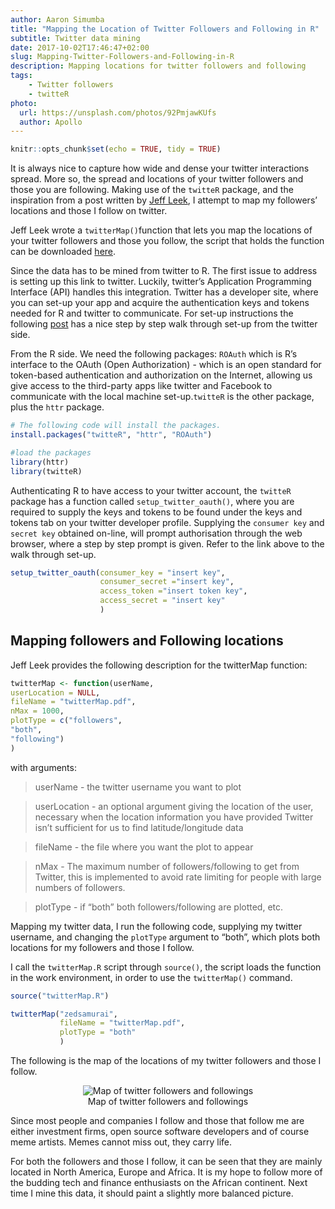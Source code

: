 ```yaml
---
author: Aaron Simumba
title: "Mapping the Location of Twitter Followers and Following in R"
subtitle: Twitter data mining
date: 2017-10-02T17:46:47+02:00
slug: Mapping-Twitter-Followers-and-Following-in-R
description: Mapping locations for twitter followers and following
tags: 
    - Twitter followers
    - twitteR
photo:
  url: https://unsplash.com/photos/92PmjawKUfs
  author: Apollo
---
```

```r
knitr::opts_chunk$set(echo = TRUE, tidy = TRUE)
```
It is always nice to capture how wide and dense your twitter interactions spread. More so, the spread and locations of your twitter followers and those you are following. Making use of the `twitteR` package, and the inspiration from a post written by [Jeff Leek](https://simplystatistics.org/2011/12/21/an-r-function-to-map-your-twitter-followers/), I attempt to map my followers' locations and those I follow on twitter.

Jeff Leek  wrote a `twitterMap()`function that lets you map the locations of your twitter followers and those you follow, the script that holds the function can be downloaded [here](http://biostat.jhsph.edu/~jleek/code/twitterMap.R). 

Since the data has to be mined from twitter to R. The first issue to address is setting up this link to twitter. Luckily, twitter's Application Programming Interface (API) handles this integration. Twitter has a developer site, where you can set-up your app and acquire the authentication keys and tokens  needed for R and twitter to communicate. For set-up instructions the following [post](https://www.credera.com/blog/business-intelligence/twitter-analytics-using-r-part-1-extract-tweets/) has a nice  step by step walk through set-up from the twitter side.

From the R side. We need the following packages: `ROAuth` which is R's interface to the OAuth (Open Authorization) - which is an open standard for token-based authentication and authorization on the Internet, allowing  us give access to the third-party apps like twitter and Facebook to communicate with the local machine set-up.`twitteR` is the other package, plus the `httr` package.

```r
# The following code will install the packages.
install.packages("twitteR", "httr", "ROAuth")
```

```r
#load the packages
library(httr)
library(twitteR)
```

Authenticating R to have access to your twitter account, the `twitteR` package has a function called `setup_twitter_oauth()`, where you are required to supply the keys and tokens to be found under the keys and tokens tab on your twitter developer profile. Supplying the `consumer key` and `secret key` obtained on-line, will prompt authorisation through the web browser, where a step by step prompt is given. Refer to the link above to the walk through set-up.

```r
setup_twitter_oauth(consumer_key = "insert key",
                    consumer_secret ="insert key", 
                    access_token ="insert token key",
                    access_secret = "insert key"
                    )
```


## Mapping followers and Following locations

Jeff Leek provides the following description for the twitterMap function:

```r
twitterMap <- function(userName,
userLocation = NULL,
fileName = "twitterMap.pdf",
nMax = 1000,
plotType = c("followers", 
"both",
"following")
)
```
with arguments:

>userName - the twitter username you want to plot

>userLocation - an optional argument giving the location of the user, necessary when the location information you have provided Twitter isn’t sufficient for us to find latitude/longitude data

>fileName - the file where you want the plot to appear

>nMax - The maximum number of followers/following to get from Twitter, this is implemented to avoid rate limiting for people with large numbers of followers.

>plotType - if “both” both followers/following are
plotted, etc.


Mapping my twitter data, I run the following code, supplying my twitter username, and changing the `plotType` argument to "both", which plots both locations for my followers and those I follow.

I call the `twitterMap.R` script through `source()`, the script loads the function in the work environment, in order to use the `twitterMap()` command. 

```r
source("twitterMap.R")

twitterMap("zedsamurai",
           fileName = "twitterMap.pdf", 
           plotType = "both" 
           )
```


The following is the map of the locations of my twitter followers  and those I follow. 

<div style="text-align:center" markdown="1">
![Map of twitter followers and followings](https://user-images.githubusercontent.com/24398851/31088605-e90435ca-a7a9-11e7-89dc-7b5694d980d6.png)
</div>


Since most people and companies I follow and those that follow me are either investment firms, open source software developers and of course meme artists. Memes cannot miss out, they carry life.  

For both the followers and those I follow, it can be seen that they are mainly located in North America, Europe and Africa. It is my hope to follow more of the budding tech and finance enthusiasts on the African continent. Next time I mine this data, it should paint a slightly more balanced picture.


